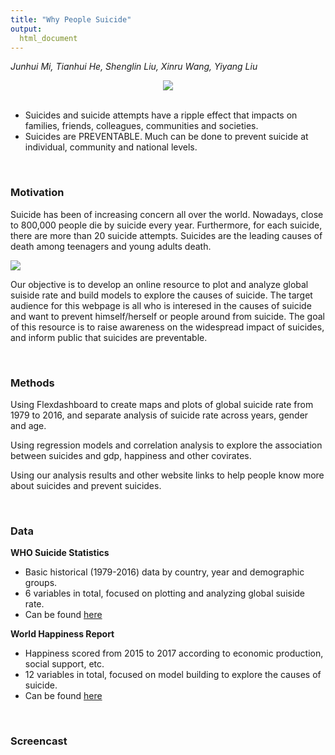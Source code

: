 ```yaml
---
title: "Why People Suicide"
output: 
  html_document
---
```




<p style="font-style:italic;">Junhui Mi, Tianhui He, Shenglin Liu, Xinru Wang, Yiyang Liu </p>



<center>
![](https://media.giphy.com/media/RMyE1Fj9gPcpW5vXpN/giphy.gif)
</center>
<br>
<ul>
<li>Suicides and suicide attempts have a ripple effect that impacts on families, friends, colleagues, communities and societies. </li>
<li>Suicides are PREVENTABLE. Much can be done to prevent suicide at individual, community and national levels.</li>
</ul>

<br>
<h3>Motivation</h3>

Suicide has been of increasing concern all over the world. Nowadays, close to 800,000 people die by suicide every year. Furthermore, for each suicide, there are more than 20 suicide attempts. Suicides are the leading causes of death among teenagers and young adults death.

![](./image/top-three-causes.png)

Our objective is to develop an online resource to plot and analyze global suiside rate and build models to explore the causes of suicide. The target audience for this webpage is all who is interesed in the causes of suicide and want to prevent himself/herself or people around from suicide. The goal of this resource is to raise awareness on the widespread impact of suicides, and inform public that suicides are preventable.

<br>

<h3>Methods</h3>

Using Flexdashboard to create maps and plots of global suicide rate from 1979 to 2016, and separate analysis of suicide rate across years, gender and age.

Using regression models and correlation analysis to explore the association between suicides and gdp, happiness and other covirates.

Using our analysis results and other website links to help people know more about suicides and prevent suicides.

<br>

<h3>Data</h3>

**WHO Suicide Statistics**
<ul>
<li>Basic historical (1979-2016) data by country, year and demographic groups.</li>

<li>6 variables in total, focused on plotting and analyzing global suiside rate.</li>

<li>Can be found [here](https://www.kaggle.com/szamil/who-suicide-statistics)</li>
</ul>
**World Happiness Report**
<ul>
<li>Happiness scored from 2015 to 2017 according to economic production, social support, etc.</li>

<li>12 variables in total, focused on model building to explore the causes of suicide.</li>

<li>Can be found [here](https://www.kaggle.com/unsdsn/world-happiness)</li>
</ul>

<br>
<h3>Screencast</h3>
